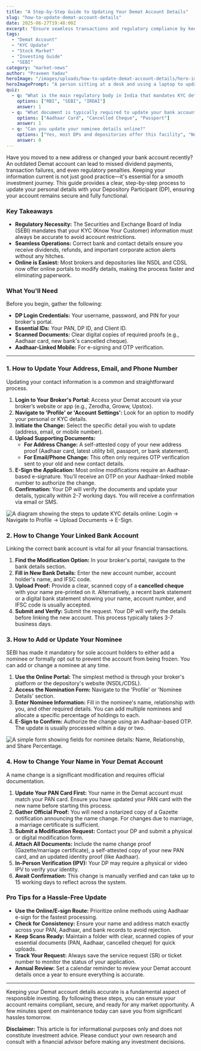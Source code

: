 ```yaml
---
title: "A Step-by-Step Guide to Updating Your Demat Account Details"
slug: "how-to-update-demat-account-details"
date: 2025-06-27T19:48:00Z
excerpt: "Ensure seamless transactions and regulatory compliance by keeping your Demat account details current. This guide simplifies updating your address, bank info, nominee, and more."
tags:
  - "Demat Account"
  - "KYC Update"
  - "Stock Market"
  - "Investing Guide"
  - "SEBI"
category: "market-news"
author: "Praveen Yadav"
heroImage: "/images/uploads/how-to-update-demat-account-details/hero-image.jpg"
heroImagePrompt: "A person sitting at a desk and using a laptop to update their online investment profile, symbolizing the process of updating a Demat account."
quiz:
  - q: "What is the main regulatory body in India that mandates KYC details be kept updated?"
    options: ["RBI", "SEBI", "IRDAI"]
    answer: 1
  - q: "What document is typically required to update your bank account in your Demat?"
    options: ["Aadhaar Card", "Cancelled Cheque", "Passport"]
    answer: 1
  - q: "Can you update your nominee details online?"
    options: ["Yes, most DPs and depositories offer this facility", "No, it must be done physically", "Only if you have a joint account"]
    answer: 0
---
```


Have you moved to a new address or changed your bank account recently? An outdated Demat account can lead to missed dividend payments, transaction failures, and even regulatory penalties. Keeping your information current is not just good practice—it's essential for a smooth investment journey. This guide provides a clear, step-by-step process to update your personal details with your Depository Participant (DP), ensuring your account remains secure and fully functional.

### Key Takeaways
*   **Regulatory Necessity:** The Securities and Exchange Board of India (SEBI) mandates that your KYC (Know Your Customer) information must always be accurate to avoid account restrictions.
*   **Seamless Operations:** Correct bank and contact details ensure you receive dividends, refunds, and important corporate action alerts without any hitches.
*   **Online is Easiest:** Most brokers and depositories like NSDL and CDSL now offer online portals to modify details, making the process faster and eliminating paperwork.

### What You'll Need
Before you begin, gather the following:
*   **DP Login Credentials:** Your username, password, and PIN for your broker's portal.
*   **Essential IDs:** Your PAN, DP ID, and Client ID.
*   **Scanned Documents:** Clear digital copies of required proofs (e.g., Aadhaar card, new bank's cancelled cheque).
*   **Aadhaar-Linked Mobile:** For e-signing and OTP verification.

---

### 1. How to Update Your Address, Email, and Phone Number

Updating your contact information is a common and straightforward process.

1.  **Login to Your Broker's Portal:** Access your Demat account via your broker’s website or app (e.g., Zerodha, Groww, Upstox).
2.  **Navigate to 'Profile' or 'Account Settings':** Look for an option to modify your personal or KYC details.
3.  **Initiate the Change:** Select the specific detail you wish to update (address, email, or mobile number).
4.  **Upload Supporting Documents:**
    *   **For Address Change:** A self-attested copy of your new address proof (Aadhaar card, latest utility bill, passport, or bank statement).
    *   **For Email/Phone Change:** This often only requires OTP verification sent to your old and new contact details.
5.  **E-Sign the Application:** Most online modifications require an Aadhaar-based e-signature. You'll receive an OTP on your Aadhaar-linked mobile number to authorize the change.
6.  **Confirmation:** Your DP will verify the documents and update your details, typically within 2-7 working days. You will receive a confirmation via email or SMS.

![A diagram showing the steps to update KYC details online: Login -> Navigate to Profile -> Upload Documents -> E-Sign.](/images/uploads/how-to-update-demat-account-details/kyc-update-process.png)

### 2. How to Change Your Linked Bank Account

Linking the correct bank account is vital for all your financial transactions.

1.  **Find the Modification Option:** In your broker's portal, navigate to the bank details section.
2.  **Fill in New Bank Details:** Enter the new account number, account holder's name, and IFSC code.
3.  **Upload Proof:** Provide a clear, scanned copy of a **cancelled cheque** with your name pre-printed on it. Alternatively, a recent bank statement or a digital bank statement showing your name, account number, and IFSC code is usually accepted.
4.  **Submit and Verify:** Submit the request. Your DP will verify the details before linking the new account. This process typically takes 3-7 business days.

### 3. How to Add or Update Your Nominee

SEBI has made it mandatory for sole account holders to either add a nominee or formally opt out to prevent the account from being frozen. You can add or change a nominee at any time.

1.  **Use the Online Portal:** The simplest method is through your broker's platform or the depository's website (NSDL/CDSL).
2.  **Access the Nomination Form:** Navigate to the 'Profile' or 'Nominee Details' section.
3.  **Enter Nominee Information:** Fill in the nominee's name, relationship with you, and other required details. You can add multiple nominees and allocate a specific percentage of holdings to each.
4.  **E-Sign to Confirm:** Authorize the change using an Aadhaar-based OTP. The update is usually processed within a day or two.

![A simple form showing fields for nominee details: Name, Relationship, and Share Percentage.](/images/uploads/how-to-update-demat-account-details/nominee-form-visual.png)

### 4. How to Change Your Name in Your Demat Account

A name change is a significant modification and requires official documentation.

1.  **Update Your PAN Card First:** Your name in the Demat account must match your PAN card. Ensure you have updated your PAN card with the new name before starting this process.
2.  **Gather Official Proof:** You will need a notarized copy of a Gazette notification announcing the name change. For changes due to marriage, a marriage certificate is sufficient.
3.  **Submit a Modification Request:** Contact your DP and submit a physical or digital modification form.
4.  **Attach All Documents:** Include the name change proof (Gazette/marriage certificate), a self-attested copy of your new PAN card, and an updated identity proof (like Aadhaar).
5.  **In-Person Verification (IPV):** Your DP may require a physical or video IPV to verify your identity.
6.  **Await Confirmation:** This change is manually verified and can take up to 15 working days to reflect across the system.

### Pro Tips for a Hassle-Free Update

*   **Use the Online/E-sign Route:** Prioritize online methods using Aadhaar e-sign for the fastest processing.
*   **Check for Consistency:** Ensure your name and address match exactly across your PAN, Aadhaar, and bank records to avoid rejection.
*   **Keep Scans Ready:** Maintain a folder with clear, scanned copies of your essential documents (PAN, Aadhaar, cancelled cheque) for quick uploads.
*   **Track Your Request:** Always save the service request (SR) or ticket number to monitor the status of your application.
*   **Annual Review:** Set a calendar reminder to review your Demat account details once a year to ensure everything is accurate.

---

Keeping your Demat account details accurate is a fundamental aspect of responsible investing. By following these steps, you can ensure your account remains compliant, secure, and ready for any market opportunity. A few minutes spent on maintenance today can save you from significant hassles tomorrow.

**Disclaimer:** This article is for informational purposes only and does not constitute investment advice. Please conduct your own research and consult with a financial advisor before making any investment decisions.